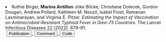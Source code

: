 <li> Ruthie Birger, __Marina Antillon__ Joke Bilcke, Christiane Dolecek, Gordon Dougan, Andrew Pollard, Kathleen M. Neuzil, Isabel Frost, Ramanan Laxminarayan, and Virginia E. Pitzer. _Estimating the Impact of Vaccination on Antimicrobial-Resistant Typhoid Fever in Gavi-73 Countries._ The Lancet Infectious Diseases 22 (2022): 679–91.   
  <a href="https://doi.org/10.1016/S1473-3099(21)00627-7" style="margin-left: 0.25em" target="_blank">
    <button class="button1">
      <i class="fa-solid fa-feather"> </i> Publication
    </button>
  </a>
  <a href="https://doi.org/10.1016/S1473-3099(21)00678-2" style="margin-left: 0.25em" target="_blank">
    <button class="button1">
      <i class="fa-solid fa-comment"> </i> Comment
    </button>
  </a>
  <a href="https://github.com/vepitzer/typhoidAMR" style="margin-left: 0.25em" target="_blank">
    <button class="button1">
      <i class="fa-solid fa-code"> </i> Code
    </button>
  </a>
</li>
